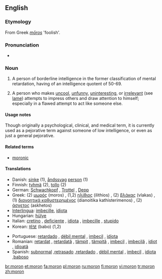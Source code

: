 ==English==
{{wikipedia|Moron (psychology)}}

===Etymology===
From Greek ''[[mōros]]'' 'foolish'.

===Pronunciation===
* {{IPA|/mɔrɒn/}}

===Noun===
{{en-noun}}

# A person of borderline intelligence in the former classification of mental retardation, having of an intelligence quotent of 50-69.
# {{informal}} A person who makes [[uncool]], [[unfunny]], [[uninteresting]], or [[irrelevant]] (see [[lame]]) attempts to impress others and draw attention to himself; especially in a flawed attempt to act like someone else.

====Usage notes====
Though originally a psychological, clinical, and medical term, it is currently used as a pejorative term against someone of low intelligence, or even as just a general pejorative.

====Related terms====
*[[moronic]]

====Translations====
{{rfc-trans}}
{{top}}
*Danish: [[sinke]] (1), [[åndssvag]] [[person]] (1)
*Finnish: [[tyhmä]] (2), [[tollo]] (2)
*German: [[Schwachkopf]] {{m}}, [[Trottel]] {{m}}, [[Depp]] {{m}}
*Greek: (2) [[μωρός]] (moros) {{m}}, (1,2) [[ηλίθιος]] (ilithios) {{m}}, (2) [[βλάκας]] (vlakas) {{m}}, (1) [[διανοητικά καθυστερημένος]] (dianoitika kathisterimenos) {{m}}, (2) [[άσχετος]] (askhetos) {{m}}
*[[Interlingua]]: [[imbecille]], [[idiota]]
*Hungarian: [[hülye]]
*Italian: [[cretino]] {{m}}, [[deficiente]] {{m}}, [[idiota]] {{m}}, [[imbecille]] {{m}}, [[stupido]] {{m}}
*Korean: [[바보]] (babo) (1,2)
{{mid}}
*Portuguese: [[retardado]] {{m}}, [[débil mental]] {{mf}}, [[imbecil]] {{mf}}, [[idiota]] {{mf}}
*Romanian: [[retardat]] {{m}}, [[retardată]] {{f}}, [[tâmpit]] {{m}}, [[tâmpită]] {{f}}, [[imbecil]] {{m}}, [[imbecilă]] {{f}}, [[idiot]] {{m}}, [[idioată]] {{f}}
*Spanish: [[subnormal]] {{mf}},[[retrasado]] {{m}},[[retardado]] {{m}}, [[débil mental]] {{mf}}, [[imbecil]] {{mf}}, [[idiota]] {{mf}},[[baboso]] {{m}}
{{bottom}}

[[br:moron]]
[[et:moron]]
[[fa:moron]]
[[pl:moron]]
[[ru:moron]]
[[fi:moron]]
[[vi:moron]]
[[tr:moron]]
[[zh:moron]]